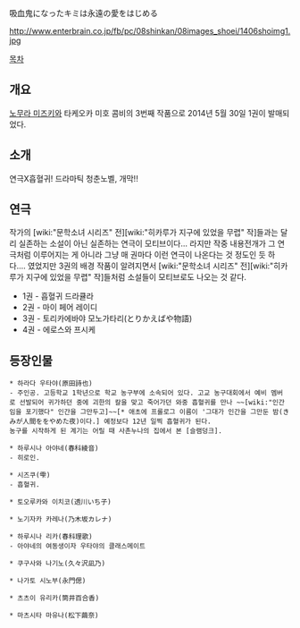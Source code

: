 吸血鬼になったキミは永遠の愛をはじめる

http://www.enterbrain.co.jp/fb/pc/08shinkan/08images_shoei/1406shoimg1.jpg

[[목차]]

== 개요 ==
[[노무라 미즈키]]와 타케오카 미호 콤비의 3번째 작품으로 2014년 5월 30일 1권이 발매되었다.


== 소개 ==
연극X흡혈귀! 드라마틱 청춘노벨, 개막!!

== 연극 ==
작가의 [wiki:"문학소녀 시리즈" 전][wiki:"히카루가 지구에 있었을 무렵" 작]들과는 달리 실존하는 소설이 아닌  실존하는 연극이 모티브이다... 라지만 작중 내용전개가 그 연극처럼 이루어지는 게 아니라 그냥 매 권마다 이런 연극이 나온다는 것 정도인 듯 하다.... 였었지만 3권의 배경 작품이 알려지면서 [wiki:"문학소녀 시리즈" 전][wiki:"히카루가 지구에 있었을 무렵" 작]들처럼 소설들이 모티브로도 나오는 것 같다.

* 1권 - 흡혈귀 드라큘라
* 2권 - 마이 페어 레이디
* 3권 - 토리카에바야 모노가타리(とりかえばや物語)
* 4권 - 에로스와 프시케
== 등장인물 ==
 * 하라다 우타야(原田詩也)
 - 주인공. 고등학교 1학년으로 학교 농구부에 소속되어 있다. 고교 농구대회에서 예비 멤버로 선발되어 귀가하던 중에 괴한의 칼을 맞고 죽어가던 와중 흡혈귀를 만나 ~~[wiki:"인간임을 포기했다" 인간을 그만두고]~~[* 애초에 프롤로그 이름이 '그대가 인간을 그만둔 밤(きみが人間ををやめた夜)이다.] 예정보다 12년 일찍 흡혈귀가 된다.
 농구를 시작하게 된 계기는 어릴 때 사촌누나의 집에서 본 [슬램덩크]. 

 * 하루시나 아야네(春科綾音)
 - 히로인.

 * 시즈쿠(雫)
 - 흡혈귀.

 * 토오루카와 이치코(透川いち子)

 * 노기자카 카레나(乃木坂カレナ)

 * 하루시나 리카(春科理歌)
 - 아야네의 여동생이자 우타야의 클래스메이트   

 * 쿠구사와 나기노(久々沢凪乃)

 * 나가토 시노부(永門偲)

 * 츠츠이 유리카(筒井百合香)

 * 마츠시타 마유나(松下繭奈)
